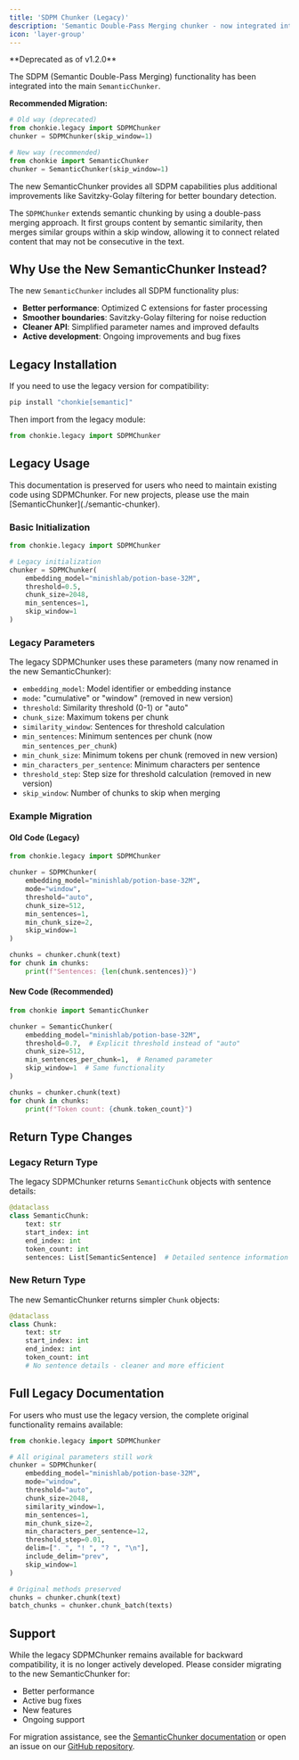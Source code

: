 ```yaml
---
title: 'SDPM Chunker (Legacy)'
description: 'Semantic Double-Pass Merging chunker - now integrated into SemanticChunker'
icon: 'layer-group'
---
```


<Warning>
**Deprecated as of v1.2.0**

The SDPM (Semantic Double-Pass Merging) functionality has been integrated into the main `SemanticChunker`. 

**Recommended Migration:**
```python
# Old way (deprecated)
from chonkie.legacy import SDPMChunker
chunker = SDPMChunker(skip_window=1)

# New way (recommended)
from chonkie import SemanticChunker
chunker = SemanticChunker(skip_window=1)
```

The new SemanticChunker provides all SDPM capabilities plus additional improvements like Savitzky-Golay filtering for better boundary detection.
</Warning>

The `SDPMChunker` extends semantic chunking by using a double-pass merging approach. It first groups content by semantic similarity, then merges similar groups within a skip window, allowing it to connect related content that may not be consecutive in the text.

## Why Use the New SemanticChunker Instead?

The new `SemanticChunker` includes all SDPM functionality plus:
- **Better performance**: Optimized C extensions for faster processing
- **Smoother boundaries**: Savitzky-Golay filtering for noise reduction
- **Cleaner API**: Simplified parameter names and improved defaults
- **Active development**: Ongoing improvements and bug fixes

## Legacy Installation

If you need to use the legacy version for compatibility:

```bash
pip install "chonkie[semantic]"
```

Then import from the legacy module:

```python
from chonkie.legacy import SDPMChunker
```

## Legacy Usage

<Note>
This documentation is preserved for users who need to maintain existing code using SDPMChunker. For new projects, please use the main [SemanticChunker](./semantic-chunker).
</Note>

### Basic Initialization

```python
from chonkie.legacy import SDPMChunker

# Legacy initialization
chunker = SDPMChunker(
    embedding_model="minishlab/potion-base-32M",
    threshold=0.5,                              
    chunk_size=2048,                             
    min_sentences=1,                            
    skip_window=1                               
)
```

### Legacy Parameters

The legacy SDPMChunker uses these parameters (many now renamed in the new SemanticChunker):

- `embedding_model`: Model identifier or embedding instance
- `mode`: "cumulative" or "window" (removed in new version)
- `threshold`: Similarity threshold (0-1) or "auto"
- `chunk_size`: Maximum tokens per chunk
- `similarity_window`: Sentences for threshold calculation
- `min_sentences`: Minimum sentences per chunk (now `min_sentences_per_chunk`)
- `min_chunk_size`: Minimum tokens per chunk (removed in new version)
- `min_characters_per_sentence`: Minimum characters per sentence
- `threshold_step`: Step size for threshold calculation (removed in new version)
- `skip_window`: Number of chunks to skip when merging

### Example Migration

#### Old Code (Legacy)
```python
from chonkie.legacy import SDPMChunker

chunker = SDPMChunker(
    embedding_model="minishlab/potion-base-32M",
    mode="window",
    threshold="auto",
    chunk_size=512,
    min_sentences=1,
    min_chunk_size=2,
    skip_window=1
)

chunks = chunker.chunk(text)
for chunk in chunks:
    print(f"Sentences: {len(chunk.sentences)}")
```

#### New Code (Recommended)
```python
from chonkie import SemanticChunker

chunker = SemanticChunker(
    embedding_model="minishlab/potion-base-32M",
    threshold=0.7,  # Explicit threshold instead of "auto"
    chunk_size=512,
    min_sentences_per_chunk=1,  # Renamed parameter
    skip_window=1  # Same functionality
)

chunks = chunker.chunk(text)
for chunk in chunks:
    print(f"Token count: {chunk.token_count}")
```

## Return Type Changes

### Legacy Return Type
The legacy SDPMChunker returns `SemanticChunk` objects with sentence details:

```python
@dataclass
class SemanticChunk:
    text: str
    start_index: int
    end_index: int
    token_count: int
    sentences: List[SemanticSentence]  # Detailed sentence information
```

### New Return Type
The new SemanticChunker returns simpler `Chunk` objects:

```python
@dataclass
class Chunk:
    text: str
    start_index: int
    end_index: int
    token_count: int
    # No sentence details - cleaner and more efficient
```

## Full Legacy Documentation

For users who must use the legacy version, the complete original functionality remains available:

```python
from chonkie.legacy import SDPMChunker

# All original parameters still work
chunker = SDPMChunker(
    embedding_model="minishlab/potion-base-32M",
    mode="window",
    threshold="auto",
    chunk_size=2048,
    similarity_window=1,
    min_sentences=1,
    min_chunk_size=2,
    min_characters_per_sentence=12,
    threshold_step=0.01,
    delim=[". ", "! ", "? ", "\n"],
    include_delim="prev",
    skip_window=1
)

# Original methods preserved
chunks = chunker.chunk(text)
batch_chunks = chunker.chunk_batch(texts)
```

## Support

While the legacy SDPMChunker remains available for backward compatibility, it is no longer actively developed. Please consider migrating to the new SemanticChunker for:
- Better performance
- Active bug fixes
- New features
- Ongoing support

For migration assistance, see the [SemanticChunker documentation](./semantic-chunker) or open an issue on our [GitHub repository](https://github.com/chonkie-ai/chonkie).
